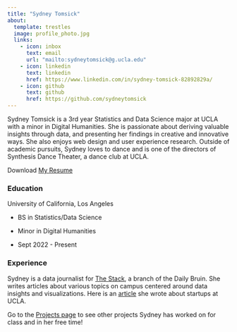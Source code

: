 ```yaml
---
title: "Sydney Tomsick"
about:
  template: trestles
  image: profile_photo.jpg
  links:
    - icon: inbox
      text: email 
      url: "mailto:sydneytomsick@g.ucla.edu"
    - icon: linkedin
      text: linkedin
      href: https://www.linkedin.com/in/sydney-tomsick-82892829a/
    - icon: github
      text: github
      href: https://github.com/sydneytomsick
---
```


Sydney Tomsick is a 3rd year Statistics and Data Science major at UCLA with a minor in Digital Humanities. She is passionate about deriving valuable insights through data, and presenting her findings in creative and innovative ways. She also enjoys web design and user experience research. Outside of academic pursuits, Sydney loves to dance and is one of the directors of Synthesis Dance Theater, a dance club at UCLA.

Download [My Resume](Resume_Jan25.pdf)

### Education

University of California, Los Angeles

-   BS in Statistics/Data Science

-   Minor in Digital Humanities

-   Sept 2022 - Present

### Experience 

Sydney is a data journalist for [The Stack](https://stack.dailybruin.com/), a branch of the Daily Bruin. She writes articles about various topics on campus centered around data insights and visualizations. Here is an [article](https://stack.dailybruin.com/2024/01/20/startups-ucla/) she wrote about startups at UCLA.

Go to the [Projects page](projects.qmd) to see other projects Sydney has worked on for class and in her free time!				

			

		

	
